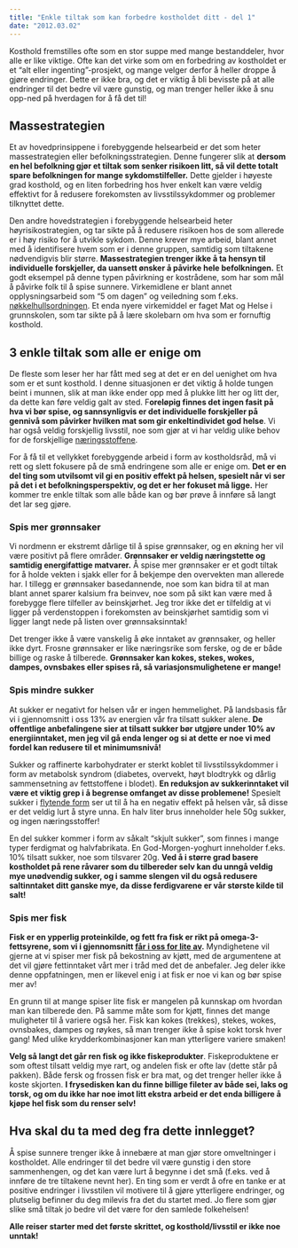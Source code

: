 ```yaml
---
title: "Enkle tiltak som kan forbedre kostholdet ditt - del 1"
date: "2012.03.02"
---
```


Kosthold fremstilles ofte som en stor suppe med mange bestanddeler, hvor alle er like viktige. Ofte kan det virke som om en forbedring av kostholdet er et "alt eller ingenting"-prosjekt, og mange velger derfor å heller droppe å gjøre endringer. Dette er ikke bra, og det er viktig å bli bevisste på at alle endringer til det bedre vil være gunstig, og man trenger heller ikke å snu opp-ned på hverdagen for å få det til! 

## Massestrategien

Et av hovedprinsippene i forebyggende helsearbeid er det som heter massestrategien eller befolkningsstrategien. Denne fungerer slik at **dersom en hel befolkning gjør et tiltak som senker risikoen litt, så vil dette totalt spare befolkningen for mange sykdomstilfeller.** Dette gjelder i høyeste grad kosthold, og en liten forbedring hos hver enkelt kan være veldig effektivt for å redusere forekomsten av livsstilssykdommer og problemer tilknyttet dette.

Den andre hovedstrategien i forebyggende helsearbeid heter høyrisikostrategien, og tar sikte på å redusere risikoen hos de som allerede er i høy risiko for å utvikle sykdom. Denne krever mye arbeid, blant annet med å identifisere hvem som er i denne gruppen, samtidig som tiltakene nødvendigvis blir større. **Massestrategien trenger ikke å ta hensyn til individuelle forskjeller, da uansett ønsker å påvirke hele befolkningen.** Et godt eksempel på denne typen påvirkning er kostrådene, som har som mål å påvirke folk til å spise sunnere. Virkemidlene er blant annet opplysningsarbeid som "5 om dagen" og veiledning som f.eks. [nøkkelhullsordningen](http://www.friskogfunksjonell.no/nokkelhull-bare-tull/ "Nøkkelhull, bare tull?"). Et enda nyere virkemiddel er faget Mat og Helse i grunnskolen, som tar sikte på å lære skolebarn om hva som er fornuftig kosthold.

## 3 enkle tiltak som alle er enige om

De fleste som leser her har fått med seg at det er en del uenighet om hva som er et sunt kosthold. I denne situasjonen er det viktig å holde tungen beint i munnen, slik at man ikke ender opp med å plukke litt her og litt der, da dette kan føre veldig galt av sted. F**oreløpig finnes det ingen fasit på hva vi bør spise, og sannsynligvis er det individuelle forskjeller på gennivå som påvirker hvilken mat som gir enkeltindividet god helse**. Vi har også veldig forskjellig livsstil, noe som gjør at vi har veldig ulike behov for de forskjellige [næringsstoffene](http://www.friskogfunksjonell.no/naeringsstoffene/ "Artikkelserie om Næringsstoffene").

For å få til et vellykket forebyggende arbeid i form av kostholdsråd, må vi rett og slett fokusere på de små endringene som alle er enige om. **Det er en del ting som utvilsomt vil gi en positiv effekt på helsen, spesielt når vi ser på det i et befolkningsperspektiv, og det er her fokuset må ligge.** Her kommer tre enkle tiltak som alle både kan og bør prøve å innføre så langt det lar seg gjøre.

### Spis mer grønnsaker 

Vi nordmenn er ekstremt dårlige til å spise grønnsaker, og en økning her vil være positivt på flere områder. **Grønnsaker er veldig næringstette og samtidig energifattige matvarer.** Å spise mer grønnsaker er et godt tiltak for å holde vekten i sjakk eller for å bekjempe den overvekten man allerede har. I tillegg er grønnsaker basedannende, noe som kan bidra til at man blant annet sparer kalsium fra beinvev, noe som på sikt kan være med å forebygge flere tilfeller av beinskjørhet. Jeg tror ikke det er tilfeldig at vi ligger på verdenstoppen i forekomsten av beinskjørhet samtidig som vi ligger langt nede på listen over grønnsaksinntak!

Det trenger ikke å være vanskelig å øke inntaket av grønnsaker, og heller ikke dyrt. Frosne grønnsaker er like næringsrike som ferske, og de er både billige og raske å tilberede. **Grønnsaker kan kokes, stekes, wokes, dampes, ovnsbakes eller spises rå, så variasjonsmulighetene er mange!**

### Spis mindre sukker

At sukker er negativt for helsen vår er ingen hemmelighet. På landsbasis får vi i gjennomsnitt i oss 13% av energien vår fra tilsatt sukker alene. **De offentlige anbefalingene sier at tilsatt sukker bør utgjøre under 10% av energiinntaket, men jeg vil gå enda lenger og si at dette er noe vi med fordel kan redusere til et minimumsnivå!**

Sukker og raffinerte karbohydrater er sterkt koblet til livsstilssykdommer i form av metabolsk syndrom (diabetes, overvekt, høyt blodtrykk og dårlig sammensetning av fettstoffene i blodet). **En reduksjon av sukkerinntaket vil være et viktig grep i å begrense omfanget av disse problemene!** Spesielt sukker i [flytende form](http://www.friskogfunksjonell.no/bor-du-begrense-inntaket-av-flytende-karbohydrater/ "Bør du begrense inntaket av flytende karbohydrater?") ser ut til å ha en negativ effekt på helsen vår, så disse er det veldig lurt å styre unna. En halv liter brus inneholder hele 50g sukker, og ingen næringsstoffer!

En del sukker kommer i form av såkalt "skjult sukker", som finnes i mange typer ferdigmat og halvfabrikata. En God-Morgen-yoghurt inneholder f.eks. 10% tilsatt sukker, noe som tilsvarer 20g. **Ved å i større grad basere kostholdet på rene råvarer som du tilbereder selv kan du unngå veldig mye unødvendig sukker, og i samme slengen vil du også redusere saltinntaket ditt ganske mye, da disse ferdigvarene er vår største kilde til salt!**

### Spis mer fisk

**Fisk er en ypperlig proteinkilde, og fett fra fisk er rikt på omega-3-fettsyrene, som vi i gjennomsnitt [får i oss for lite av](http://www.friskogfunksjonell.no/omega-3-og-omega-6-i-kostholdet/ "Omega-3 og Omega-6 i kostholdet").** Myndighetene vil gjerne at vi spiser mer fisk på bekostning av kjøtt, med de argumentene at det vil gjøre fettinntaket vårt mer i tråd med det de anbefaler. Jeg deler ikke denne oppfatningen, men er likevel enig i at fisk er noe vi kan og bør spise mer av!

En grunn til at mange spiser lite fisk er mangelen på kunnskap om hvordan man kan tilberede den. På samme måte som for kjøtt, finnes det mange muligheter til å variere også her. Fisk kan kokes (trekkes), stekes, wokes, ovnsbakes, dampes og røykes, så man trenger ikke å spise kokt torsk hver gang! Med ulike krydderkombinasjoner kan man ytterligere variere smaken!

**Velg så langt det går ren fisk og ikke fiskeprodukter**. Fiskeproduktene er som oftest tilsatt veldig mye rart, og andelen fisk er ofte lav (dette står på pakken). Både fersk og frossen fisk er bra mat, og det trenger heller ikke å koste skjorten. **I frysedisken kan du finne billige fileter av både sei, laks og torsk, og om du ikke har noe imot litt ekstra arbeid er det enda billigere å kjøpe hel fisk som du renser selv!**

## Hva skal du ta med deg fra dette innlegget?

Å spise sunnere trenger ikke å innebære at man gjør store omveltninger i kostholdet. Alle endringer til det bedre vil være gunstig i den store sammenhengen, og det kan være lurt å begynne i det små (f.eks. ved å innføre de tre tiltakene nevnt her). En ting som er verdt å ofre en tanke er at positive endringer i livsstilen vil motivere til å gjøre ytterligere endringer, og plutselig befinner du deg milevis fra det du startet med. Jo flere som gjør slike små tiltak jo bedre vil det være for den samlede folkehelsen!

**Alle reiser starter med det første skrittet, og kosthold/livsstil er ikke noe unntak!**
